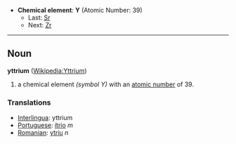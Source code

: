*'''Chemical element''': '''Y''' (Atomic Number: 39)
**Last: [[Strontium|Sr]]
**Next: [[Zirconium|Zr]]
----
== Noun ==
'''yttrium''' ([[en:Yttrium|Wikipedia:Yttrium]])

# a chemical element ''(symbol Y)'' with an [[atomic number]] of 39.

===Translations===
*[[Interlingua]]: yttrium
*[[Portuguese]]: [[ítrio]] ''m''
*[[Romanian]]: [[ytriu]] ''n''